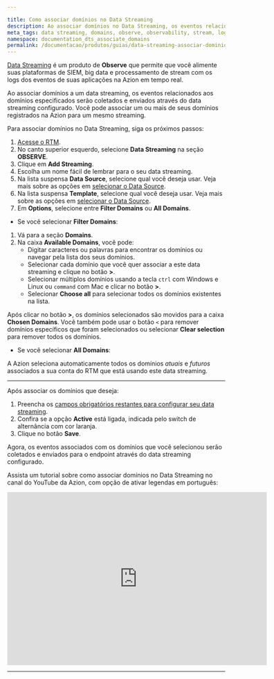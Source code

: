 ```yaml
---

title: Como associar domínios no Data Streaming
description: Ao associar domínios no Data Streaming, os eventos relacionados aos domínios especificados serão coletados e enviados para o endpoint.
meta_tags: data streaming, domains, observe, observability, stream, logs
namespace: documentation_dts_associate_domains
permalink: /documentacao/produtos/guias/data-streaming-associar-dominios/
---
```


[Data Streaming](/pt-br/documentacao/produtos/data-streaming/) é um produto de **Observe** que permite que você alimente suas plataformas de SIEM, big data e processamento de stream com os logs dos eventos de suas aplicações na Azion em tempo real.

Ao associar domínios a um data streaming, os eventos relacionados aos domínios especificados serão coletados e enviados através do data streaming configurado. Você pode associar um ou mais de seus domínios registrados na Azion para um mesmo streaming.

Para associar domínios no Data Streaming, siga os próximos passos:

1. [Acesse o RTM](https://manager.azion.com/).
2. No canto superior esquerdo, selecione **Data Streaming** na seção **OBSERVE**.
3. Clique em **Add Streaming**.
4. Escolha um nome fácil de lembrar para o seu data streaming.
5. Na lista suspensa **Data Source**, selecione qual você deseja usar. Veja mais sobre as opções em [selecionar o Data Source](/pt-br/documentacao/produtos/data-streaming/#selecionar-data-source).
6. Na lista suspensa **Template**, selecione qual você deseja usar. Veja mais sobre as opções em [selecionar o Data Source](/pt-br/documentacao/produtos/data-streaming/#usar-template).
7. Em **Options**, selecione entre **Filter Domains** ou **All Domains**.

- Se você selecionar **Filter Domains**:

1. Vá para a seção **Domains**.
2. Na caixa **Available Domains**, você pode:
    - Digitar caracteres ou palavras para encontrar os domínios ou navegar pela lista dos seus domínios.
    - Selecionar cada domínio que você quer associar a este data streaming e clique no botão **>**.
    - Selecionar múltiplos domínios usando a tecla `ctrl` com Windows e Linux ou `command` com Mac e clicar no botão **>**.
    - Selecionar **Choose all** para selecionar todos os domínios existentes na lista.

Após clicar no botão **>**, os domínios selecionados são movidos para a caixa **Chosen Domains**. Você também pode usar o botão `<` para remover domínios específicos que foram selecionados ou selecionar **Clear selection** para remover todos os domínios.

- Se você selecionar **All Domains**:

A Azion seleciona automaticamente todos os domínios *atuais* e *futuros* associados a sua conta do RTM que está usando este data streaming.

---

Após associar os domínios que deseja:

1. Preencha os [campos obrigatórios restantes para configurar seu data streaming](/pt-br/documentacao/produtos/guias/como-usar-data-streaming/).
2. Confira se a opção **Active** está ligada, indicada pelo switch de alternância com cor laranja.
3. Clique no botão **Save**.

Agora, os eventos associados com os domínios que você selecionou serão coletados e enviados para o endpoint através do data streaming configurado.

Assista um tutorial sobre como associar domínios no Data Streaming no canal do YouTube da Azion, com opção de ativar legendas em português:

<iframe
   src="https://www.youtube.com/embed/RYcfesOFNns"
   loading="lazy"
   width="600"
   height="400"
   title="How to associate domains on Data Streaming"
   frameborder="0"
   allow="accelerometer; autoplay; clipboard-write; encrypted-media; gyroscope; picture-in-picture; web-share"
   allowfullscreen></iframe>

---



